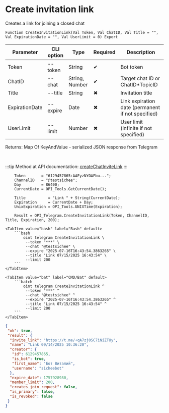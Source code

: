 ﻿---
sidebar_position: 3
description: Create invitation link and other functions to work with Telegram in the Open Integration Package, a free open-source integration library for 1C:Enterprise 8, OneScript and CLI
keywords: [1C, 1С, 1С:Enterprise, 1С:Enterprise 8.3, API, Integration, Services, Exchange, OneScript, CLI, Telegram]
---


# Create invitation link
 Creates a link for joining a closed chat



`Function CreateInvitationLink(Val Token, Val ChatID, Val Title = "", Val ExpirationDate = "", Val UserLimit = 0) Export`

  | Parameter | CLI option | Type | Required | Description |
  |-|-|-|-|-|
  | Token | --token | String | &#x2714; | Bot token |
  | ChatID | --chat | String, Number | &#x2714; | Target chat ID or ChatID*TopicID |
  | Title | --title | String | &#x2716; | Invitation title |
  | ExpirationDate | --expire | Date | &#x2716; | Link expiration date (permanent if not specified) |
  | UserLimit | --limit | Number | &#x2716; | User limit (infinite if not specified) |

  
  Returns:  Map Of KeyAndValue - serialized JSON response from Telegram

<br/>

:::tip
Method at API documentation: [createChatInviteLink](https://core.telegram.org/bots/api#createchatinvitelink)
:::
<br/>



```bsl title="1C:Enterprise/OneScript code example"
    Token       = "6129457865:AAFyzNYOAFbu...";
    ChannelID   = "@testsichee";
    Day         = 86400;
    CurrentDate = OPI_Tools.GetCurrentDate();

    Title          = "Link " + String(CurrentDate);
    Expiration     = CurrentDate + Day;
    UnixExpiration = OPI_Tools.UNIXTime(Expiration);

    Result = OPI_Telegram.CreateInvitationLink(Token, ChannelID, Title, Expiration, 200);
```
 

 <Tabs>
  
    <TabItem value="bash" label="Bash" default>
        ```bash
            oint telegram CreateInvitationLink \
             --token "***" \
             --chat "@testsichee" \
             --expire "2025-07-16T16:43:54.3863265" \
             --title "Link 07/15/2025 16:43:54" \
             --limit 200
        ```
    </TabItem>
  
    <TabItem value="bat" label="CMD/Bat" default>
        ```batch
            oint telegram CreateInvitationLink ^
             --token "***" ^
             --chat "@testsichee" ^
             --expire "2025-07-16T16:43:54.3863265" ^
             --title "Link 07/15/2025 16:43:54" ^
             --limit 200
        ```
    </TabItem>
</Tabs>


```json title="Result"
{
 "ok": true,
 "result": {
  "invite_link": "https://t.me/+qA7zj0SC7iNiZTUy",
  "name": "Link 09/14/2025 10:36:20",
  "creator": {
   "id": 6129457865,
   "is_bot": true,
   "first_name": "Бот Виталий",
   "username": "sicheebot"
  },
  "expire_date": 1757928980,
  "member_limit": 200,
  "creates_join_request": false,
  "is_primary": false,
  "is_revoked": false
 }
}
```
